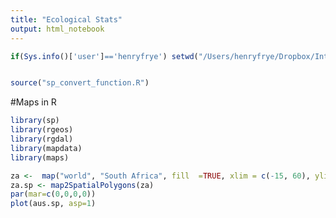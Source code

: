```yaml
---
title: "Ecological Stats"
output: html_notebook
---
```


```r
if(Sys.info()['user']=='henryfrye') setwd("/Users/henryfrye/Dropbox/Intellectual_Endeavours/Literature/ecological_stats/Ecological_Stats_Tutorials_EEB")


source("sp_convert_function.R")
```




#Maps in R

```r

library(sp)
library(rgeos)
library(rgdal)
library(mapdata)
library(maps)


```


```r
za <-  map("world", "South Africa", fill  =TRUE, xlim = c(-15, 60), ylim = c(-40,40), mar= c(0,0,0,0))
za.sp <- map2SpatialPolygons(za)
par(mar=c(0,0,0,0))
plot(aus.sp, asp=1)

```

